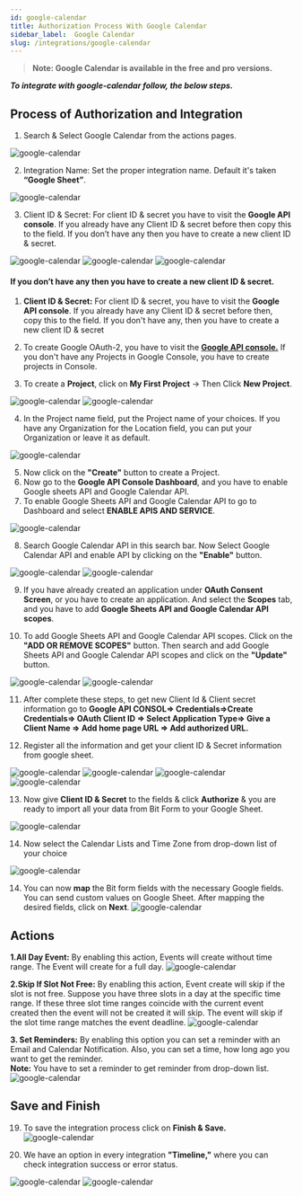 ```yaml
---
id: google-calendar
title: Authorization Process With Google Calendar
sidebar_label:  Google Calendar
slug: /integrations/google-calendar
---
```


> **Note: Google Calendar is available in the free and pro versions.**

***To integrate with google-calendar follow, the below steps.***


## Process of Authorization and Integration

1.	Search & Select Google Calendar from the actions pages.
 <Image src="actions/google-calendar/_select-google-calendar" alt="google-calendar" w="1020" h="350" />
 
2.	Integration Name: Set the proper integration name. Default it's taken **“Google Sheet”**.
 <Image src="actions/google-calendar/_integration-name" alt="google-calendar" w="1020" h="350" />

3.	Client ID & Secret: For client ID & secret you have to visit the **Google API console**. If you already have any Client ID & secret before then copy this to the field. If you don’t have any then you have to create a new client ID & secret.
 <Image src="actions/google-calendar/_google-console" alt="google-calendar" w="1020" h="350" />
 <Image src="actions/google-calendar/_credentials" alt="google-calendar" w="1020" h="350" />
 <Image src="actions/google-calendar/_clientid-and-secret" alt="google-calendar" w="1020" h="350" />


#### If you don’t have any then you have to create a new client ID & secret.
1.	**Client ID & Secret:** For client ID & secret, you have to visit the **Google API console**. If you already have any Client ID & secret before then, copy this to the field. If you don't have any, then you have to create a new client ID & secret

2.	To create Google OAuth-2, you have to visit the [**Google API console.**](https://console.cloud.google.com/apis/credentials) If you don't have any Projects in Google Console, you have to create projects in Console.

3.	To create a **Project**, click on **My First Project** -> Then Click **New Project**.
 <Image src="actions/google-calendar/_create-projects" alt="google-calendar" w="1020" h="350" />
 <Image src="actions/google-calendar/_new-projects" alt="google-calendar" w="1020" h="350" />

 
4.	In the Project name field, put the Project name of your choices. If you have any Organization for the Location field, you can put your Organization or leave it as default.
 <Image src="actions/google-calendar/_projects-name" alt="google-calendar" w="1020" h="300" />

5.	Now click on the **"Create"** button to create a Project.
6.	Now go to the **Google API Console Dashboard**, and you have to enable Google sheets API and Google Calendar API.
7.	To enable Google Sheets API and Google Calendar API to go to Dashboard and select **ENABLE APIS AND SERVICE**.
 <Image src="actions/google-calendar/_enable-api" alt="google-calendar" w="1020" h="300" />

8. Search Google Calendar API in this search bar. Now Select Google Calendar API and enable API by clicking on the **"Enable"** button.
 <Image src="actions/google-calendar/_google-calendar-api" alt="google-calendar" w="1020" h="300" />
 <Image src="actions/google-calendar/_enable-google-calendar-api" alt="google-calendar" w="1020" h="300" />

9.	If you have already created an application under **OAuth Consent Screen**, or you have to create an application. And select the **Scopes** tab, and you have to add **Google Sheets API and Google Calendar API scopes**.
 
10.	To add Google Sheets API and Google Calendar API scopes. Click on the **"ADD OR REMOVE SCOPES"** button. Then search and add Google Sheets API and Google Calendar API scopes and click on the **"Update"** button.
 <Image src="actions/google-calendar/_add-scopes" alt="google-calendar" w="1020" h="300" />
 <Image src="actions/google-calendar/_search-and-add-scopes" alt="google-calendar" w="1020" h="300" />

11. After complete these steps, to get new Client Id & Client secret information go to **Google API CONSOL=> Credentials=>Create Credentials=> OAuth Client ID => Select Application Type=> Give a Client Name => Add home page URL => Add authorized URL.**

12. Register all the information and get your client ID & Secret information from google sheet.

 <Image src="actions/google-calendar/_create-credentials" alt="google-calendar" w="1020" h="300" />
 <Image src="actions/google-calendar/_web-application" alt="google-calendar" w="1020" h="300" />
 <Image src="actions/google-calendar/_authorised-uris" alt="google-calendar" w="1020" h="300" />
 <Image src="actions/google-calendar/_clientid-and-secret2.0" alt="google-calendar" w="1020" h="300" />

13. Now give **Client ID & Secret** to the fields & click **Authorize** & you are ready to import all your data from Bit Form to your Google Sheet.
<Image src="actions/google-calendar/_authorize" alt="google-calendar" w="1020" h="300" />

14. Now select the Calendar Lists and Time Zone from drop-down list of your choice
<Image src="actions/google-calendar/_select-calender-list-and-time-zone" alt="google-calendar" w="1020" h="300" />

14.	You can now **map** the Bit form fields with the necessary Google fields. You can send custom values on Google Sheet. After mapping the desired fields, click on **Next**.
    <Image src="actions/google-calendar/_field-mapping" alt="google-calendar" w="1020" h="300" />

## Actions
**1.All Day Event:** By enabling this action, Events will create without time range. The Event will create for a full day.
  <Image src="actions/google-calendar/_all-day-event-actions" alt="google-calendar" w="1020" h="300" />

**2.Skip If Slot Not Free:** By enabling this action, Event create will skip if the slot is not free. Suppose you have three slots in a day at the specific time range.  If these three slot time ranges coincide with the current event created then the event will not be created it will skip. The event will skip if the slot time range matches the event deadline.
  <Image src="actions/google-calendar/_slot-not-free-action" alt="google-calendar" w="1020" h="300" />

**3. Set Reminders:** By enabling this option you can set a reminder with an Email and Calendar Notification. Also, you can set a time, how long ago you want to get the reminder. <br/>**Note:** You have to set a reminder to get reminder from drop-down list.
  <Image src="actions/google-calendar/_reminder-actions" alt="google-calendar" w="1020" h="300" />

## Save and Finish
19. To save the integration process click on **Finish & Save.**
    <Image src="actions/google-calendar/_finish-and-save" alt="google-calendar" w="1020" h="250" />


20. We have an option in every integration **"Timeline,"** where you can check integration success or error status.
   <Image src="actions/google-calendar/_timeline" alt="google-calendar" w="1020" h="350" />
   <Image src="actions/google-calendar/_sucess-and-error-massage" alt="google-calendar" w="1020" h="350" />

<Feedback/>
